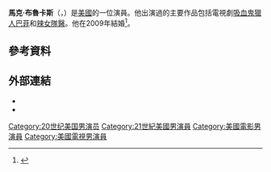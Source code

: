'''馬克·布魯卡斯'''（'''{{lang-en|Marc Blucas}}'''，{{bd|1972年|1月11日}}）是[[美國|美國]]的一位演員。他出演過的主要作品包括電視劇[[吸血鬼獵人巴菲|吸血鬼獵人巴菲]]和[[辣女隊醫|辣女隊醫]]。他在2009年結婚<ref>{{cite web|url=http://www.whedonverse.net/news/marc_blucas_gets_married/|title=Marc Blucas Walks Down the Aisle|publisher=Whedonverse.net|date=|accessdate=2012-05-12|archive-url=https://web.archive.org/web/20120311180604/http://www.whedonverse.net/news/marc_blucas_gets_married/|archive-date=2012-03-11|dead-url=yes}}</ref>。
==參考資料==
{{reflist}}
==外部連結==
*{{IMDb name|89456}}
*{{Amg name|294523}}

{{Authority control}}

{{DEFAULTSORT: Blucas, Marc}}
[[Category:20世纪美国男演员|Category:20世纪美国男演员]]
[[Category:21世紀美國男演員|Category:21世紀美國男演員]]
[[Category:美國電影男演員|Category:美國電影男演員]]
[[Category:美國電視男演員|Category:美國電視男演員]]